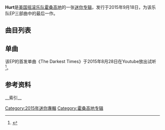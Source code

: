 {{DISPLAYTITLE:Hurt (专辑)}}
{{Album infobox|<!-- See Wikipedia:WikiProject_Albums -->|Name=Hurt|Type=[[EP|EP]]|Artist=[[霍桑高地|霍桑高地]]|Released=2015年9月18日|Genre={{flatlist|
* [[另类摇滚|另类摇滚]]
* [[Emo|Emo]]
* [[後硬核|後硬核]]
 }}|Length=27:52|Label=Cardboard Empire|Last album=''The Silence in Black and White Acoustic''<br>2014|This album='''Hurt'''<br>2015|Next album=''[[Bad_Frequencies|Bad Frequencies]]''<br>2018}}

'''Hurt'''是[[美国|美国]][[摇滚乐队|摇滚乐队]][[霍桑高地|霍桑高地]]的一张[[迷你專輯|迷你专辑]]，发行于2015年9月18日，为该乐队EP三部曲中的最后一作。

== 曲目列表 ==

{{Track listing|title1="There Was a Kid, Part 3"|length5=3:37|length8=4:49|title8="Bury My Bones at Crystal Cove"|length7=3:21|title7="Tail Lights"|length6=3:32|title6="Young Again"|title5="Hurt"|length1=1:38|length4=3:51|title4="Beneath the Silver Strand"|length3=3:13|title3="Common Crook"|length2=3:40|title2="The Darkest Times"|total_length=27:52}}

== 单曲 ==
该EP的首发单曲《The Darkest Times》于2015年8月28日在Youtube放出试听<ref>{{Cite web|title=HAWTHORNE HEIGHTS EMBRACE NOSTALGIA ON NEW SINGLE, "THE DARKEST TIMES"|url=http://underthegunreview.net/2015/08/28/hawthorne-heights-embrace-nostalgia-on-new-single-the-darkest-times/|accessdate=2021-02-25|author=Kyle Florence|date=2015-08-28|publisher=Under the Gun Review|language=英语|archive-date=2015-12-26|archive-url=https://web.archive.org/web/20151226181758/http://www.underthegunreview.net/2015/08/28/hawthorne-heights-embrace-nostalgia-on-new-single-the-darkest-times/}}</ref>。

== 参考资料 ==
__索引__
[[Category:2015年迷你專輯|Category:2015年迷你專輯]]
<references />
[[Category:霍桑高地专辑|Category:霍桑高地专辑]]